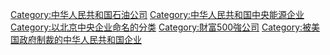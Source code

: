 {{Commons category|China National Offshore Oil Corporation}}
{{cat main}}

[[Category:中华人民共和国石油公司|Category:中华人民共和国石油公司]]
[[Category:中华人民共和国中央能源企业|Category:中华人民共和国中央能源企业]]
[[Category:以北京中央企业命名的分类|Category:以北京中央企业命名的分类]]
[[Category:財富500強公司|Category:財富500強公司]]
[[Category:被美国政府制裁的中华人民共和国企业|Category:被美国政府制裁的中华人民共和国企业]]